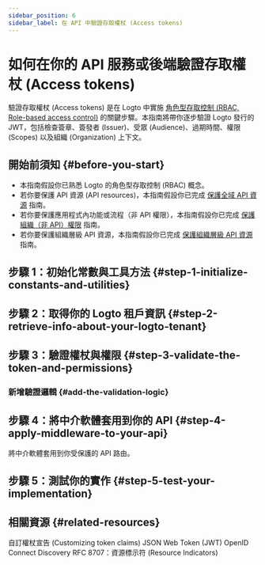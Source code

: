 ```yaml
---
sidebar_position: 6
sidebar_label: 在 API 中驗證存取權杖 (Access tokens)
---
```




# 如何在你的 API 服務或後端驗證存取權杖 (Access tokens)

驗證存取權杖 (Access tokens) 是在 Logto 中實施 [角色型存取控制 (RBAC, Role-based access control)](/authorization/role-based-access-control) 的關鍵步驟。本指南將帶你逐步驗證 Logto 發行的 JWT，包括檢查簽章、簽發者 (Issuer)、受眾 (Audience)、過期時間、權限 (Scopes) 以及組織 (Organization) 上下文。

## 開始前須知 \{#before-you-start}

- 本指南假設你已熟悉 Logto 的角色型存取控制 (RBAC) 概念。
- 若你要保護 API 資源 (API resources)，本指南假設你已完成 [保護全域 API 資源](/authorization/global-api-resources) 指南。
- 若你要保護應用程式內功能或流程（非 API 權限），本指南假設你已完成 [保護組織（非 API）權限](/authorization/organization-permissions) 指南。
- 若你要保護組織層級 API 資源，本指南假設你已完成 [保護組織層級 API 資源](/authorization/organization-level-api-resources) 指南。

## 步驟 1：初始化常數與工具方法 \{#step-1-initialize-constants-and-utilities}

<InitConstsAndUtils />

<Tabs groupId="api-language">
  <TabItem value="node" label="Node.js">
    <NodeInit />
  </TabItem>
  <TabItem value="python" label="Python">
    <PythonInit />
  </TabItem>
  <TabItem value="go" label="Go">
    <GoInit />
  </TabItem>
  <TabItem value="java" label="Java">
    <JavaInit />
  </TabItem>
  <TabItem value="dotnet" label=".NET">
    <DotNetInit />
  </TabItem>
  <TabItem value="php" label="PHP">
    <PhpInit />
  </TabItem>
  <TabItem value="ruby" label="Ruby">
    <RubyInit />
  </TabItem>
  <TabItem value="rust" label="Rust">
    <RustInit />
  </TabItem>
</Tabs>

## 步驟 2：取得你的 Logto 租戶資訊 \{#step-2-retrieve-info-about-your-logto-tenant}

<RetrieveInfoAboutLogtoTenant />

## 步驟 3：驗證權杖與權限 \{#step-3-validate-the-token-and-permissions}

<ValidateTokenAndPermissions />

### 新增驗證邏輯 \{#add-the-validation-logic}

<Tabs groupId="api-language">
  <TabItem value="node" label="Node.js">
    <NodeAddValidationLogic />
  </TabItem>
  <TabItem value="python" label="Python">
    <PythonAddValidationLogic />
  </TabItem>
  <TabItem value="go" label="Go">
    <GoAddValidationLogic />
  </TabItem>
  <TabItem value="java" label="Java">
    <JavaAddValidationLogic />
  </TabItem>
  <TabItem value="dotnet" label=".NET">
    <DotNetAddValidationLogic />
  </TabItem>
  <TabItem value="php" label="PHP">
    <PhpAddValidationLogic />
  </TabItem>
  <TabItem value="ruby" label="Ruby">
    <RubyAddValidationLogic />
  </TabItem>
  <TabItem value="rust" label="Rust">
    <RustAddValidationLogic />
  </TabItem>
</Tabs>

## 步驟 4：將中介軟體套用到你的 API \{#step-4-apply-middleware-to-your-api}

將中介軟體套用到你受保護的 API 路由。

<Tabs groupId="api-language">
  <TabItem value="node" label="Node.js">
    <NodeApplyMiddleware />
  </TabItem>
  <TabItem value="python" label="Python">
    <PythonApplyMiddleware />
  </TabItem>
  <TabItem value="go" label="Go">
    <GoApplyMiddleware />
  </TabItem>
  <TabItem value="java" label="Java">
    <JavaApplyMiddleware />
  </TabItem>
  <TabItem value="dotnet" label=".NET">
    <DotNetApplyMiddleware />
  </TabItem>
  <TabItem value="php" label="PHP">
    <PhpApplyMiddleware />
  </TabItem>
  <TabItem value="ruby" label="Ruby">
    <RubyApplyMiddleware />
  </TabItem>
  <TabItem value="rust" label="Rust">
    <RustApplyMiddleware />
  </TabItem>
</Tabs>

## 步驟 5：測試你的實作 \{#step-5-test-your-implementation}

<TestYourImplementation />

## 相關資源 \{#related-resources}

<Url href="/developers/custom-token-claims">自訂權杖宣告 (Customizing token claims)</Url>
<Url href="https://auth.wiki/jwt">JSON Web Token (JWT)</Url>
<Url href="https://openid.net/specs/openid-connect-discovery-1_0.html">
  OpenID Connect Discovery
</Url>
<Url href="https://www.rfc-editor.org/rfc/rfc8707.html">
  RFC 8707：資源標示符 (Resource Indicators)
</Url>
